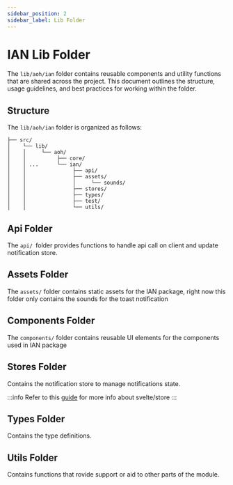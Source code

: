 ```yaml
---
sidebar_position: 2
sidebar_label: Lib Folder
---
```


# IAN Lib Folder
The `lib/aoh/ian` folder contains reusable components and utility functions that are shared across the project. This document outlines the structure, usage guidelines, and best practices for working within the folder.

## Structure
The `lib/aoh/ian` folder is organized as follows:

```
├── src/
│    └── lib/
│    │     └── aoh/
│    │          ├── core/
│    │ ...      └── ian/
│    │               ├── api/
│    │               ├── assets/
│    │               │     └── sounds/
│    │               ├── stores/
│    │               ├── types/
│    │               ├── test/
│    │               └── utils/
```

## Api Folder
The `api/ `folder provides functions to handle api call on client and update notification store.

## Assets Folder
The `assets/` folder contains static assets for the IAN package, right now this folder only contains the sounds for the toast notification

## Components Folder
The `components/` folder contains reusable UI elements for the components used in IAN package

## Stores Folder
Contains the notification store to manage notifications state.

:::info
Refer to this [guide](https://svelte.dev/docs/svelte/stores) for more info about svelte/store
:::

## Types Folder
Contains the type definitions.

## Utils Folder
Contains functions that rovide support or aid to other parts of the module.